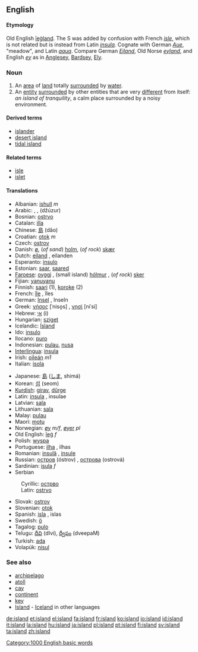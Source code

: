 {{See|Island|Ísland}}
==English==

{{rank|directly|James|Greek|933|island|special|memory|proved}}

{{wikipedia}}
====Etymology====
Old English [[iegland|īeġland]].  The S was added by confusion with French ''[[isle]]'', which is not related but is instead from Latin ''[[insula]]''.  Cognate with German ''[[Aue]]'', "meadow", and Latin ''[[aqua]]''.  Compare German ''[[Eiland]]'', Old Norse ''[[eyland]]'', and English ''[[ey]]'' as in [[Anglesey]], [[Bardsey]], [[Ely]].

===Noun===
{{en-noun|island|islands}}
# An [[area]] of [[land]] totally [[surround]]ed by [[water]].
# An [[entity]] [[surround]]ed by other entities that are very [[different]] from itself: ''an island of tranquility'', a calm place surrounded by a noisy environment.

====Derived terms====
* [[islander]]
* [[desert island]]
* [[tidal island]]

====Related terms====
* [[isle]]
* [[islet]]

====Translations====
{{top}}
*Albanian: [[ishull]] ''m''
*Arabic: {{ARchar|[[جزيرة|جَزِيرَة]]}} {{Unicode|(džazíːra)}} {{f}}, {{ARchar|[[جزائر|جَزَائِر]]}} {{Unicode|(džazáː’ir)}} {{p}}, {{ARchar|[[جزر|جُزُر]]}} (džúzur) {{p}}
*Bosnian: [[ostrvo#Bosnian|ostrvo]] {{n}}
*Catalan: [[illa]] {{f}}
*Chinese: [[島]] (dǎo)
*Croatian: [[otok]] ''m''
*Czech: [[ostrov]] {{m}}
*Danish: [[ø]], (''of sand'') [[holm]], (''of rock'') [[skær]]
*Dutch: [[eiland]] {{n}}, eilanden {{p}}
*Esperanto: [[insulo]]
*Estonian: [[saar]], [[saared]] {{p}}
*[[Faroese]]: [[oyggj]] {{f}}, (small island) [[hólmur]] {{m}}, (''of rock'') [[sker]] {{n}}
*Fijian: [[yanuyanu]]
*Finnish: [[saari]] (1), [[koroke]] (2)
*French: [[île]] {{f}}, îles {{p}}
*German: [[Insel]] {{f}}, Inseln {{p}}
*Greek: [[νήσος]] [ˈniso̞s] {{f}}, [[νησί]] [niˈsi] {{n}}
*Hebrew: [[:he:אי|אי]] (i) {{m}}
*Hungarian: [[sziget]]
*Icelandic: [[Ísland]]
*Ido: [[insulo]]
*Ilocano: [[puro]]
*Indonesian: [[pulau]], [[nusa]]
*[[Interlingua]]: [[insula]]
*Irish: [[oileán]] ''m1''
*Italian: [[isola]] {{f}}
{{mid}}
*Japanese: [[島]] ([[しま]], shimá)
*Korean: [[섬]] (seom)
*[[Kurdish]]: [[girav]], [[dûrge]]
*Latin: [[insula]] {{f}}, insulae {{p}}
*Latvian: [[sala]] {{f}}
*Lithuanian: [[sala]] {{f}}
*Malay: [[pulau]]
*Maori: [[motu]]
*Norwegian: [[øy]] ''m/f'', [[øyer]] ''pl''
*Old English: [[ieg|īeġ]] ''f''
*Polish: [[wyspa]] {{f}}
*Portuguese: [[ilha]] {{f}}, ilhas {{p}}
*Romanian: [[insulã]] {{f}}, [[insule]] {{p}}
*Russian: [[остров]] (óstrov) {{m}}, [[острова]] (ostrová) {{p}}
*Sardinian: [[isula]] ''f''
*Serbian
:Cyrillic: [[острво#Serbian|острво]] {{n}}
:Latin: [[ostrvo#Serbian|ostrvo]] {{n}}
*Slovak: [[ostrov]] {{m}}
*Slovenian: [[otok]] {{m}}
*Spanish: [[isla]] {{f}}, islas {{p}}
*Swedish: [[ö]] {{c}}
*Tagalog: [[pulo]]
*Telugu: [[దీవి]] (dIvi), [[ద్వీపం]] (dveepaM)
*Turkish: [[ada]]
*Volapük: [[nisul]]
{{bottom}}

===See also===
*[[archipelago]]
*[[atoll]]
*[[cay]]
*[[continent]]
*[[key]]
*[[Island]] - [[Iceland]] in other languages

[[Category:1000 English basic words]]

[[de:island]]
[[et:island]]
[[el:island]]
[[fa:island]]
[[fr:island]]
[[ko:island]]
[[io:island]]
[[id:island]]
[[it:island]]
[[la:island]]
[[hu:island]]
[[ja:island]]
[[pl:island]]
[[pt:island]]
[[fi:island]]
[[sv:island]]
[[ta:island]]
[[zh:island]]